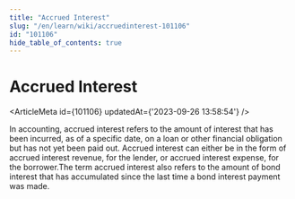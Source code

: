 ```yaml
---
title: "Accrued Interest"
slug: "/en/learn/wiki/accruedinterest-101106"
id: "101106"
hide_table_of_contents: true
---
```



# Accrued Interest

<ArticleMeta id={101106} updatedAt={'2023-09-26 13:58:54'} />
<div className='border-solid border-b border-t-0 my-4 border-[var(--ifm-color-gray-300)]' />

In accounting, accrued interest refers to the amount of interest that has been incurred, as of a specific date, on a loan or other financial obligation but has not yet been paid out. Accrued interest can either be in the form of accrued interest revenue, for the lender, or accrued interest expense, for the borrower.The term accrued interest also refers to the amount of bond interest that has accumulated since the last time a bond interest payment was made.
